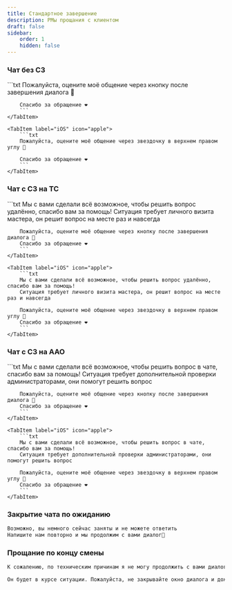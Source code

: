 ```yaml
---
title: Стандартное завершение
description: РМы прощания с клиентом
draft: false
sidebar:
    order: 1
    hidden: false
---
```



### Чат без СЗ

<Tabs syncKey="rate">
    <TabItem label="Android/Web">
        ```txt
        Пожалуйста, оцените моё общение через кнопку после завершения диалога 🙏

        Спасибо за обращение ❤
        ```
    </TabItem>

    <TabItem label="iOS" icon="apple">
        ```txt
        Пожалуйста, оцените моё общение через звездочку в верхнем правом углу 🙏

        Спасибо за обращение ❤
        ```
    </TabItem>
</Tabs>

### Чат с СЗ на ТС

<Tabs syncKey="rate">
    <TabItem label="Android/Web">
        ```txt
        Мы с вами сделали всё возможное, чтобы решить вопрос удалённо, спасибо вам за помощь!
        Ситуация требует личного визита мастера, он решит вопрос на месте раз и навсегда

        Пожалуйста, оцените моё общение через кнопку после завершения диалога 🙏
        Спасибо за обращение ❤
        ```
    </TabItem>

    <TabItem label="iOS" icon="apple">
        ```txt
        Мы с вами сделали всё возможное, чтобы решить вопрос удалённо, спасибо вам за помощь!
        Ситуация требует личного визита мастера, он решит вопрос на месте раз и навсегда

        Пожалуйста, оцените моё общение через звездочку в верхнем правом углу 🙏
        Спасибо за обращение ❤
        ```
    </TabItem>
</Tabs>

### Чат с СЗ на ААО

<Tabs syncKey="rate">
    <TabItem label="Android/Web">
        ```txt
        Мы с вами сделали всё возможное, чтобы решить вопрос в чате, спасибо вам за помощь!
        Ситуация требует дополнительной проверки администраторами, они помогут решить вопрос

        Пожалуйста, оцените моё общение через кнопку после завершения диалога 🙏
        Спасибо за обращение ❤
        ```
    </TabItem>

    <TabItem label="iOS" icon="apple">
        ```txt
        Мы с вами сделали всё возможное, чтобы решить вопрос в чате, спасибо вам за помощь!
        Ситуация требует дополнительной проверки администраторами, они помогут решить вопрос

        Пожалуйста, оцените моё общение через звездочку в верхнем правом углу 🙏
        Спасибо за обращение ❤
        ```
    </TabItem>
</Tabs>

### Закрытие чата по ожиданию
```txt
Возможно, вы немного сейчас заняты и не можете ответить
Напишите нам повторно и мы продолжим с вами диалог🙂
```

### Прощание по концу смены
```txt
К сожалению, по техническим причинам я не могу продолжить с вами диалог, поэтому соединю вас с другим специалистом

Он будет в курсе ситуации. Пожалуйста, не закрывайте окно диалога и дождитесь ответа специалиста
```